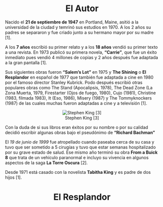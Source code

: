 <center>
# El Autor
</center>

Nacido el **21 de septiembre de 1947** en Portland, Maine, asitió a la 
universidad de la ciudad y temrinó sus estudios en 1970. A los 2 años su padres
se separaron y fue criado junto a su hermano mayor por su madre [1].

A los **7 años** escribió su primer relato y a los **18 años** vendió su primer 
texto a una revista. En 1973 publicó su primera novela, **"Carrie"**, que fue un
éxito inmediato pues vendió 4 millones de copias y 2 años después fue adaptada
a la gran pantalla [1].

Sus siguientes obras fueron **"Salem's Lot"** en 1975 y **The Shining** o **El
Resplandor** en español de 1977 que también fue adaptada a cine en 1980 por el
famoso director Stanley Kubrick. Podo después escribió otras populares obras
como The Stand (Apocalipsis, 1978), The Dead Zone (La Zona Muerta, 1979, 
Firestarter (Ojos de fuego, 1980), Cujo (1981), Christine (1983, filmada 1983), 
It (Eso, 1986), Misery (1987) y The Tommyknockers (1987) de las cuales muchas
fueron adaptadas a cine y a televisión [1].

<center>
![Stephen King [3]](https://media.revistagq.com/photos/61570a778052a49b36a0342f/16:9/w_2560%2Cc_limit/GettyImages-131859459%2520(1).jpg)
</center>

Con la duda de si sus libros eran éxitos por su nombre o por su calidad decidió
escribir algunas obras bajo el pseudónimo de **"Richard Bachman"**

El *19 de junio de 1999* fue atropellado cuando paseaba cerca de su casa y tuvo
que ser sometido a 5 cirugías y tuvo que estar semanas hospitalizado por su
grave estado de salud. Ese mismo año terminó su obra **From a Buick 8** que
trata de un vehículo paranormal e incluyo su vivencia en algunos aspectos de la
saga **La Torre Oscura** [2].

Desde 1971 está casado con la novelista **Tabitha King** y es padre de dos 
hijos [1].


<center>
# El Resplandor
</center>
































